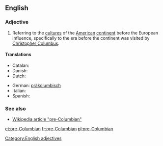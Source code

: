 ==English==

===Adjective===
{{en-adj|-|head=[[pre-]][[Columbian]]}}

# Referring to the [[culture]]s of the [[American]] [[continent]] before the European influence, specifically to the era before the continent was visited by [[w:Christopher Columbus|Christopher Columbus]].

====Translations====
{{trans-top|before Christopher Columbus}}
* Catalan: {{t-|ca|precolombí}}
* Danish: {{t-|da|præ-columbiansk}}
* Dutch: {{t-|nl|precolumbiaans}}
{{trans-mid}}
* German: [[präkolumbisch]]
* Italian: {{t-|it|precolombiano}}
* Spanish: {{t-|es|precolombino}}
{{trans-bottom}}

===See also===
* [[w:pre-Columbian|Wikipedia article "pre-Columbian"]]

[[Category:English adjectives]]

[[et:pre-Columbian]]
[[fr:pre-Columbian]]
[[pl:pre-Columbian]]
